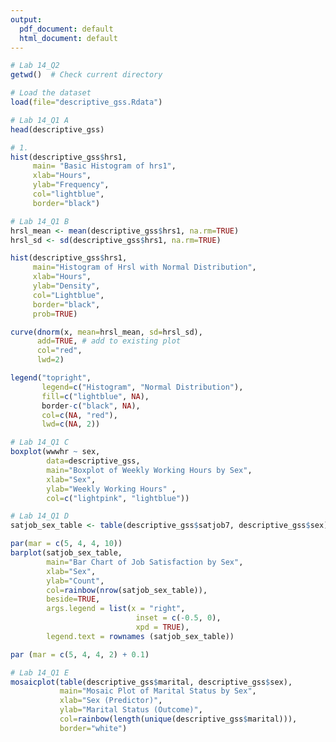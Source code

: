 ```yaml
---
output:
  pdf_document: default
  html_document: default
---
```



```r
# Lab 14_Q2
getwd()  # Check current directory

# Load the dataset
load(file="descriptive_gss.Rdata")
```

```r
# Lab 14_Q1 A
head(descriptive_gss)

# 1.
hist(descriptive_gss$hrs1,
     main= "Basic Histogram of hrs1", 
     xlab="Hours",
     ylab="Frequency",
     col="lightblue",
     border="black")
```


```r
# Lab 14_Q1 B
hrsl_mean <- mean(descriptive_gss$hrs1, na.rm=TRUE)
hrsl_sd <- sd(descriptive_gss$hrs1, na.rm=TRUE)

hist(descriptive_gss$hrs1,
     main="Histogram of Hrsl with Normal Distribution",
     xlab="Hours",
     ylab="Density",
     col="Lightblue", 
     border="black", 
     prob=TRUE)

curve(dnorm(x, mean=hrsl_mean, sd=hrsl_sd),
      add=TRUE, # add to existing plot 
      col="red",
      lwd=2)

legend("topright",
       legend=c("Histogram", "Normal Distribution"), 
       fill=c("lightblue", NA), 
       border-c("black", NA), 
       col=c(NA, "red"),
       lwd=c(NA, 2))
```

```r
# Lab 14_Q1 C
boxplot(wwwhr ~ sex,
        data=descriptive_gss,
        main="Boxplot of Weekly Working Hours by Sex",
        xlab="Sex",
        ylab="Weekly Working Hours" ,
        col=c("lightpink", "lightblue"))
```
```r
# Lab 14_Q1 D
satjob_sex_table <- table(descriptive_gss$satjob7, descriptive_gss$sex)

par(mar = c(5, 4, 4, 10))  
barplot(satjob_sex_table,
        main="Bar Chart of Job Satisfaction by Sex", 
        xlab="Sex",
        ylab="Count",
        col=rainbow(nrow(satjob_sex_table)),
        beside=TRUE,
        args.legend = list(x = "right",
                            inset = c(-0.5, 0),
                            xpd = TRUE),
        legend.text = rownames (satjob_sex_table))

par (mar = c(5, 4, 4, 2) + 0.1)
```
```r
# Lab 14_Q1 E
mosaicplot(table(descriptive_gss$marital, descriptive_gss$sex),
           main="Mosaic Plot of Marital Status by Sex",
           xlab="Sex (Predictor)",
           ylab="Marital Status (Outcome)",
           col=rainbow(length(unique(descriptive_gss$marital))),
           border="white")
```



